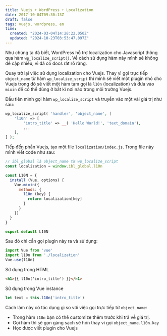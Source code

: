 ```yaml
---
title: Vuejs + WordPress + Localization
date: 2017-10-04T09:30:13Z
draft: false
tags: vuejs, wordpress, en
time:
  created: "2024-03-04T14:28:22.050Z"
  updated: "2024-10-23T03:53:47.097Z"
---
```


Như chúng ta đã biết, WordPress hỗ trợ localization cho Javascript thông qua hàm `wp_localize_script()`. Về cách sử dụng hàm này mình sẽ không đề cập nhiều, vì đã có docs rất rõ ràng.

Quay trở lại việc sử dụng localization cho Vuejs. Thay vì gọi trực tiếp `object_name` từ hàm `wp_localize_script` thì mình sẽ viết một plugin nhỏ cho Vuejs trong đó sẽ viết một hàm tạm gọi là `l10n` (localization) và đưa vào `mixin` để có thể dùng ở bất kì nơi nào trong môi trường Vuejs.

Đầu tiên mình gọi hàm `wp_localize_script` và truyền vào một vài giá trị như sau:

```php
wp_localize_script( 'handler', 'object_name', [
    'l10n' => [
        'intro_title' => __( 'Hello World!', 'text_domain'),
        ...
    ],
] );
```

Tiếp đến phần Vuejs, tạo một file `localization/index.js`. Trong file này mình viết code như sau:

```js
// ibl_global là object_name từ wp_localize_script
const localization = window.ibl_global.l10n 

const L10N = {
  install (Vue, options) {
    Vue.mixin({
      methods: {
        l10n (key) {
          return localization[key]
        }
      }
    })
  }
}

export default L10N
```

Sau đó chỉ cần gọi plugin này ra và sử dụng:

```js
import Vue from 'vue'
import l10n from './localization'
Vue.use(l10n)
```

Sử dụng trong HTML

```html
<h1>{{ l10n('intro_title') }}</h1>
```

Sử dụng trong Vue instance

```js
let text = this.l10n('intro_title')
```

Cách làm này có tác dụng gì so với việc gọi trực tiếp từ `object_name`:

- Trong hàm `l10n` bạn có thể customize thêm trước khi trả về giá trị.
- Gọi hàm thì sẽ gọn gàng sạch sẽ hơn thay vì gọi `object_name.l10n.key`
- Học được viết plugin cho Vuejs
